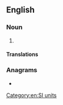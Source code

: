 {{also|yotta-meter}}

==English==

===Noun===
{{en-noun}}

# {{alternative spelling of|yottametre|from=US|lang=en}}

====Translations====
{{trans-see|yottametre}}

===Anagrams===
* {{l|en|yottametre}}

[[Category:en:SI units]]